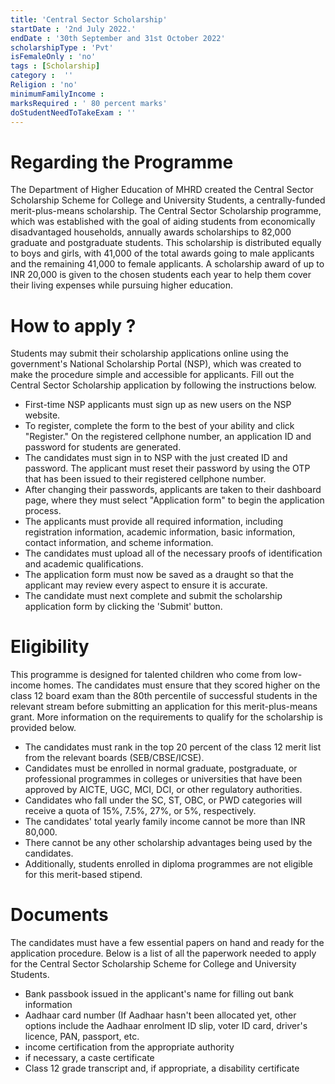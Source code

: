 ```yaml
---
title: 'Central Sector Scholarship'
startDate : '2nd July 2022.'
endDate : '30th September and 31st October 2022'
scholarshipType : 'Pvt'
isFemaleOnly : 'no'
tags : [Scholarship]
category :  ''
Religion : 'no'
minimumFamilyIncome :
marksRequired : ' 80 percent marks'
doStudentNeedToTakeExam : ''
---
```


# Regarding the Programme
The Department of Higher Education of MHRD created the Central Sector Scholarship Scheme for College and University Students, 
a centrally-funded merit-plus-means scholarship. The Central Sector Scholarship programme, which was established with the goal of aiding students from economically disadvantaged households,
annually awards scholarships to 82,000 graduate and postgraduate students. This scholarship is distributed equally to boys and girls, with 41,000 of the total awards going to male applicants and 
the remaining 41,000 to female applicants. A scholarship award of up to INR 20,000 is given to the chosen students each year to help them cover their living expenses while pursuing higher education.


# How to apply ?

Students may submit their scholarship applications online using the government's National Scholarship Portal (NSP), which was created to make the procedure simple and accessible for applicants. 
Fill out the Central Sector Scholarship application by following the instructions below.

 - First-time NSP applicants must sign up as new users on the NSP website.
 - To register, complete the form to the best of your ability and click "Register." On the registered cellphone number, an application ID and password for students are generated.
 - The candidates must sign in to NSP with the just created ID and password. The applicant must reset their password by using the OTP that has been issued to their registered cellphone number.
 - After changing their passwords, applicants are taken to their dashboard page, where they must select "Application form" to begin the application process.
 - The applicants must provide all required information, including registration information, academic information, basic information, contact information, and scheme information.
 - The candidates must upload all of the necessary proofs of identification and academic qualifications.
 - The application form must now be saved as a draught so that the applicant may review every aspect to ensure it is accurate.
 - The candidate must next complete and submit the scholarship application form by clicking the 'Submit' button.


# Eligibility

This programme is designed for talented children who come from low-income homes. 
The candidates must ensure that they scored higher on the class 12 board exam than the 80th percentile of successful students in the relevant stream before submitting an application for this merit-plus-means grant. 
More information on the requirements to qualify for the scholarship is provided below.

- The candidates must rank in the top 20 percent of the class 12 merit list from the relevant boards (SEB/CBSE/ICSE).
- Candidates must be enrolled in normal graduate, postgraduate, or professional programmes in colleges or universities that have been approved by AICTE, UGC, MCI, DCI, or other regulatory authorities.
- Candidates who fall under the SC, ST, OBC, or PWD categories will receive a quota of 15%, 7.5%, 27%, or 5%, respectively.
- The candidates' total yearly family income cannot be more than INR 80,000.
- There cannot be any other scholarship advantages being used by the candidates.
- Additionally, students enrolled in diploma programmes are not eligible for this merit-based stipend.


# Documents

The candidates must have a few essential papers on hand and ready for the application procedure. Below is a list of all the paperwork needed to apply for the Central Sector Scholarship Scheme for College and University Students.

 - Bank passbook issued in the applicant's name for filling out bank information
 - Aadhaar card number (If Aadhaar hasn't been allocated yet, other options include the Aadhaar enrolment ID slip, voter ID card, driver's licence, PAN, passport, etc.
 - income certification from the appropriate authority
 - if necessary, a caste certificate
 - Class 12 grade transcript and, if appropriate, a disability certificate
